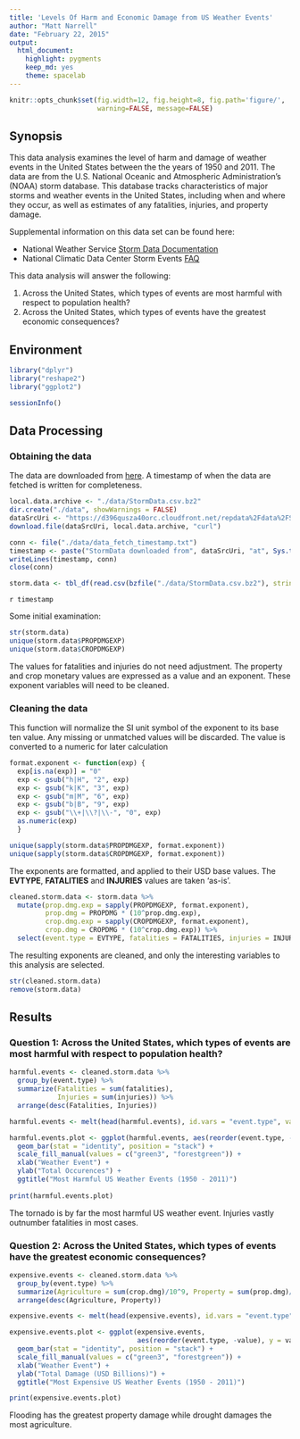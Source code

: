 ```yaml
---
title: 'Levels Of Harm and Economic Damage from US Weather Events'
author: "Matt Narrell"
date: "February 22, 2015"
output:
  html_document:
    highlight: pygments
    keep_md: yes
    theme: spacelab
---
```


```r
knitr::opts_chunk$set(fig.width=12, fig.height=8, fig.path='figure/',
                      warning=FALSE, message=FALSE)
```

## Synopsis
This data analysis examines the level of harm and damage of weather events in the United States between the the years of 1950 and 2011.  The data are from the U.S. National Oceanic and Atmospheric Administration's (NOAA) storm database. This database tracks characteristics of major storms and weather events in the United States, including when and where they occur, as well as estimates of any fatalities, injuries, and property damage.

Supplemental information on this data set can be found here:

* National Weather Service [Storm Data Documentation](https://d396qusza40orc.cloudfront.net/repdata%2Fpeer2_doc%2Fpd01016005curr.pdf)
* National Climatic Data Center Storm Events [FAQ](https://d396qusza40orc.cloudfront.net/repdata%2Fpeer2_doc%2FNCDC%20Storm%20Events-FAQ%20Page.pdf)

This data analysis will answer the following:

1. Across the United States, which types of events are most harmful with respect to population health?
2. Across the United States, which types of events have the greatest economic consequences?

## Environment
```r
library("dplyr")
library("reshape2")
library("ggplot2")

sessionInfo()
```
## Data Processing
### Obtaining the data
The data are downloaded from [here](https://d396qusza40orc.cloudfront.net/repdata%2Fdata%2FStormData.csv.bz2).  A timestamp of when the data are fetched is written for completeness.
```r
local.data.archive <- "./data/StormData.csv.bz2"
dir.create("./data", showWarnings = FALSE)
dataSrcUri <- "https://d396qusza40orc.cloudfront.net/repdata%2Fdata%2FStormData.csv.bz2"
download.file(dataSrcUri, local.data.archive, "curl")

conn <- file("./data/data_fetch_timestamp.txt")
timestamp <- paste("StormData downloaded from", dataSrcUri, "at", Sys.time())
writeLines(timestamp, conn)
close(conn)

storm.data <- tbl_df(read.csv(bzfile("./data/StormData.csv.bz2"), stringsAsFactors = FALSE, na.strings = ""))
```
`r timestamp`

Some initial examination:
```r
str(storm.data)
unique(storm.data$PROPDMGEXP)
unique(storm.data$CROPDMGEXP)
```
The values for fatalities and injuries do not need adjustment.  The property and crop monetary values are expressed as a value and an exponent.  These exponent variables will need to be cleaned.

### Cleaning the data
This function will normalize the SI unit symbol of the exponent to its base ten value.  Any missing or unmatched values will be discarded.  The value is converted to a numeric for later calculation
```r
format.exponent <- function(exp) {
  exp[is.na(exp)] = "0"
  exp <- gsub("h|H", "2", exp)
  exp <- gsub("k|K", "3", exp)
  exp <- gsub("m|M", "6", exp)
  exp <- gsub("b|B", "9", exp)
  exp <- gsub("\\+|\\?|\\-", "0", exp)
  as.numeric(exp)
  }

unique(sapply(storm.data$PROPDMGEXP, format.exponent))
unique(sapply(storm.data$CROPDMGEXP, format.exponent))
```

The exponents are formatted, and applied to their USD base values.  The **EVTYPE**, **FATALITIES** and **INJURIES** values are taken 'as-is'.
```r
cleaned.storm.data <- storm.data %>% 
  mutate(prop.dmg.exp = sapply(PROPDMGEXP, format.exponent), 
         prop.dmg = PROPDMG * (10^prop.dmg.exp), 
         crop.dmg.exp = sapply(CROPDMGEXP, format.exponent), 
         crop.dmg = CROPDMG * (10^crop.dmg.exp)) %>% 
  select(event.type = EVTYPE, fatalities = FATALITIES, injuries = INJURIES, prop.dmg, crop.dmg)  
```
The resulting exponents are cleaned, and only the interesting variables to this analysis are selected.
```r
str(cleaned.storm.data)
remove(storm.data)
```
## Results
### Question 1: Across the United States, which types of events are most harmful with respect to population health?
```r
harmful.events <- cleaned.storm.data %>% 
  group_by(event.type) %>%
  summarize(Fatalities = sum(fatalities), 
            Injuries = sum(injuries)) %>% 
  arrange(desc(Fatalities, Injuries))

harmful.events <- melt(head(harmful.events), id.vars = "event.type", variable.name = "Severity")

harmful.events.plot <- ggplot(harmful.events, aes(reorder(event.type, -value), y = value, fill = Severity)) + 
  geom_bar(stat = "identity", position = "stack") + 
  scale_fill_manual(values = c("green3", "forestgreen")) +  
  xlab("Weather Event") + 
  ylab("Total Occurences") + 
  ggtitle("Most Harmful US Weather Events (1950 - 2011)")
  
print(harmful.events.plot)
```
The tornado is by far the most harmful US weather event.  Injuries vastly outnumber fatalities in most cases.

### Question 2: Across the United States, which types of events have the greatest economic consequences?
```r
expensive.events <- cleaned.storm.data %>% 
  group_by(event.type) %>%
  summarize(Agriculture = sum(crop.dmg)/10^9, Property = sum(prop.dmg)/10^9) %>% 
  arrange(desc(Agriculture, Property))

expensive.events <- melt(head(expensive.events), id.vars = "event.type", variable.name = "Category")

expensive.events.plot <- ggplot(expensive.events, 
                                aes(reorder(event.type, -value), y = value, fill = Category)) + 
  geom_bar(stat = "identity", position = "stack") + 
  scale_fill_manual(values = c("green3", "forestgreen")) + 
  xlab("Weather Event") + 
  ylab("Total Damage (USD Billions)") + 
  ggtitle("Most Expensive US Weather Events (1950 - 2011)")

print(expensive.events.plot) 
```
Flooding has the greatest property damage while drought damages the most agriculture.
